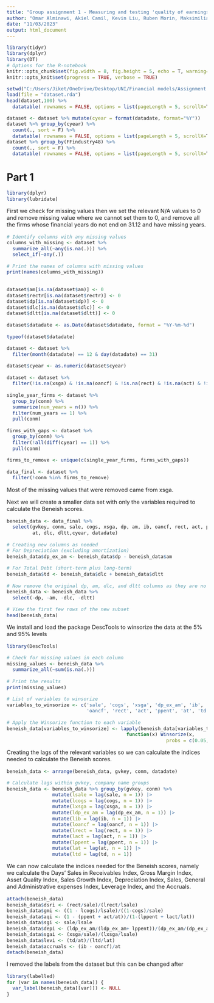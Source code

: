 ---
title: "Group assignment 1 - Measuring and testing 'quality of earnings' metrics using Compustat and XBRL data"
author: "Omar Alminawi, Akiel Camil, Kevin Liu, Ruben Morin, Maksimilian Stajer"
date: "11/03/2023"
output: html_document
---

<style type="text/css">
  body{
  font-size: 11pt;
}
  blockquote{
  font-size: 11pt;
  font-style: italic;
}
  h1{
  font-size: 20pt;
}
  h2{
  font-size: 16pt;
}
  h3{
  font-size: 14pt;
}
</style>

```{r setup, include=FALSE}
library(tidyr)
library(dplyr)
library(DT)
# Options for the R-notebook
knitr::opts_chunk$set(fig.width = 8, fig.height = 5, echo = T, warning=FALSE, message=FALSE, comment=FALSE, results = F)
knitr::opts_knit$set(progress = TRUE, verbose = TRUE)
```



```{r results=T}
setwd("C:/Users/Jiket/OneDrive/Desktop/UNI/Financial models/Assignment 1")
load(file = "dataset.rda")
head(dataset,100) %>% 
  datatable( rownames = FALSE, options = list(pageLength = 5, scrollX=T) )
```


```{r results=T}
dataset <- dataset %>% mutate(cyear = format(datadate, format="%Y")) 
dataset %>% group_by(cyear) %>% 
  count(., sort = F) %>% 
  datatable( rownames = FALSE, options = list(pageLength = 5, scrollX=T) )
dataset %>% group_by(FFindustry48) %>% 
  count(., sort = F) %>% 
  datatable( rownames = FALSE, options = list(pageLength = 5, scrollX=T) )
```



# Part 1
```{r}
library(dplyr)
library(lubridate)
```

First we check for missing values then we set the relevant N/A values to 0 and remove missing value where we cannot set them to 0, and remove all the firms whose financial years do not end on 31.12 and have missing years.
```{r}
# Identify columns with any missing values
columns_with_missing <- dataset %>% 
  summarize_all(~any(is.na(.))) %>%
  select_if(~any(.))

# Print the names of columns with missing values
print(names(columns_with_missing))


dataset$am[is.na(dataset$am)] <- 0
dataset$rectr[is.na(dataset$rectr)] <- 0
dataset$dp[is.na(dataset$dp)] <- 0
dataset$dlc[is.na(dataset$dlc)] <- 0
dataset$dltt[is.na(dataset$dltt)] <- 0

dataset$datadate <- as.Date(dataset$datadate, format = "%Y-%m-%d")

typeof(dataset$datadate)

dataset <- dataset %>% 
  filter(month(datadate) == 12 & day(datadate) == 31)

dataset$cyear <- as.numeric(dataset$cyear)

dataset <- dataset %>%
  filter(!is.na(xsga) & !is.na(oancf) & !is.na(rect) & !is.na(act) & !is.na(ppent))

single_year_firms <- dataset %>%
  group_by(conm) %>%
  summarize(num_years = n()) %>%
  filter(num_years == 1) %>%
  pull(conm)

firms_with_gaps <- dataset %>%
  group_by(conm) %>%
  filter(!all(diff(cyear) == 1)) %>%
  pull(conm)

firms_to_remove <- unique(c(single_year_firms, firms_with_gaps))

data_final <- dataset %>%
  filter(!conm %in% firms_to_remove)
```
Most of the missing values that were removed came from xsga.

Next we will create a smaller data set with only the variables required to calculate the Beneish scores.

```{r}
beneish_data <- data_final %>%
  select(gvkey, conm, sale, cogs, xsga, dp, am, ib, oancf, rect, act, ppent, 
         at, dlc, dltt,cyear, datadate)

# Creating new columns as needed
# For Depreciation (excluding amortization)
beneish_data$dp_ex_am <- beneish_data$dp - beneish_data$am

# For Total Debt (short-term plus long-term)
beneish_data$td <- beneish_data$dlc + beneish_data$dltt

# Now remove the original dp, am, dlc, and dltt columns as they are no longer needed
beneish_data <- beneish_data %>%
  select(-dp, -am, -dlc, -dltt)

# View the first few rows of the new subset
head(beneish_data)
```

We install and load the package DescTools to winsorize the data at the 5% and 95% levels

```{r}
library(DescTools)

# Check for missing values in each column
missing_values <- beneish_data %>% 
  summarize_all(~sum(is.na(.)))

# Print the results
print(missing_values)

# List of variables to winsorize
variables_to_winsorize <- c('sale', 'cogs', 'xsga', 'dp_ex_am', 'ib', 
                            'oancf', 'rect', 'act', 'ppent', 'at', 'td')

# Apply the Winsorize function to each variable
beneish_data[variables_to_winsorize] <- lapply(beneish_data[variables_to_winsorize], 
                                          function(x) Winsorize(x, 
                                                        probs = c(0.05, 0.95)))
```

Creating the lags of the relevant variables so we can calculate the indices needed to calculate the Beneish scores.
```{r}
beneish_data <- arrange(beneish_data, gvkey, conm, datadate)

# Calculate lags within gvkey, company name groups
beneish_data <- beneish_data %>% group_by(gvkey, conm) %>% 
                mutate(lsale = lag(sale, n = 1)) |> 
                mutate(lcogs = lag(cogs, n = 1)) |> 
                mutate(lxsga = lag(xsga, n = 1)) |> 
                mutate(ldp_ex_am = lag(dp_ex_am, n = 1)) |> 
                mutate(lib = lag(ib, n = 1)) |> 
                mutate(loancf = lag(oancf, n = 1)) |> 
                mutate(lrect = lag(rect, n = 1)) |> 
                mutate(lact = lag(act, n = 1)) |> 
                mutate(lppent = lag(ppent, n = 1)) |> 
                mutate(lat = lag(at, n = 1)) |> 
                mutate(ltd = lag(td, n = 1))

```

We can now calculate the indices needed for the Beneish scores, namely we calculate the Days’ Sales in Receivables Index, Gross Margin Index, Asset Quality Index, Sales Growth Index, Depreciation Index, Sales, General and Administrative expenses Index, Leverage Index, and the Accruals.

```{r}
attach(beneish_data)
beneish_data$dsri <- (rect/sale)/(lrect/lsale)
beneish_data$gmi <- ((1 - lcogs)/lsale)/((1-cogs)/sale)
beneish_data$aqi <- (1 - (ppent + act/at))/(1-(lppent + lact/lat))
beneish_data$sgi <- sale/lsale
beneish_data$depi <- (ldp_ex_am/(ldp_ex_am+ lppent))/(dp_ex_am/(dp_ex_am+ppent))
beneish_data$sgai <- (xsga/sale)/(lxsga/lsale)
beneish_data$levi <- (td/at)/(ltd/lat)
beneish_data$accruals <- (ib - oancf)/at
detach(beneish_data)
```

I removed the labels from the dataset but this can be changed after
```{r}
library(labelled)
for (var in names(beneish_data)) {
  var_label(beneish_data[[var]]) <- NULL
}


```

